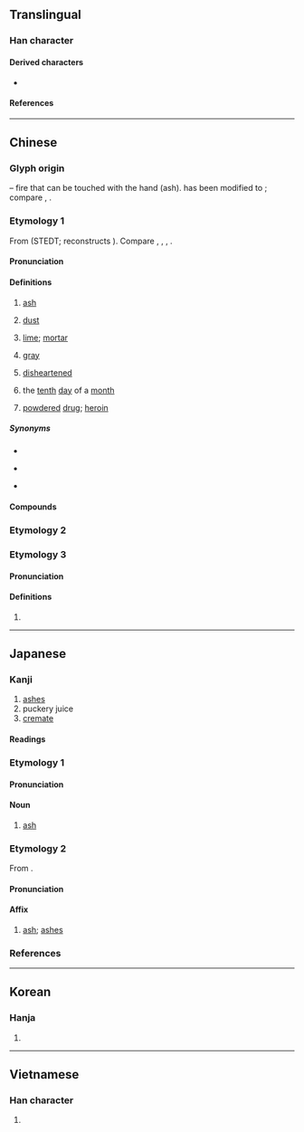 {{character info}}
{{character info|0x2F835}}
==Translingual==
{{stroke order|strokes=6}}
{{CJKV-forms|灰|灰|灰|灰}}

===Han character===
{{Han char|rn=86|rad=火|as=02|sn=6|four=40809,71289|canj=KF|ids=⿸𠂇火(GHTK),⿸厂火(JV,<code>U+2F835</code>)}}

====Derived characters====
* {{l|mul|[[𠗇]], [[咴]], [[㞀]], [[恢]], [[拻]], [[洃]], [[烣]], [[脄]], [[𤉕]], [[㷇]], [[𤊣]], [[詼]]([[诙]]), [[𦤠]], [[𤉓]], [[盔]], [[炭]]}}

====References====
{{Han ref|kx=0665.090|dkj=18859|dj=1075.050|hdz=32188.040|uh=7070}}
{{Han ref|uh=2F835}}

----

==Chinese==
{{zh-forms}}

===Glyph origin===
{{Han etym}}
{{Han compound|又|t1=hand|火|t2=fire|ls=ic}} – fire that can be touched with the hand (ash). {{zh-l|*又}} has been modified to {{zh-l|*𠂇}}; compare {{zh-l|*友|friend}}, {{zh-l|*右|right}}.

===Etymology 1===
From {{inh|zh|sit-pro|*pʷut ~ hwut||ashes, dust}} (STEDT; {{zh-ref|Schuessler (2007)}} reconstructs {{cog|sit-pro|*wu}}). Compare {{cog|lus|vutᴸ}}, {{cog|apt|mù-bu}}, {{cog|mni|ut}}, {{cog|tji|bu³ ci²}}.

====Pronunciation====
{{zh-pron
|m=huī
|m-s=hui1
|dg=хуэй1
|c=fui1
|c-t=foi1
|g=fi1
|h=pfs=fôi;gd=foi1
|j=hui1
|mb=hó
|md=ŭ
|mn=ml,jj,zp,kh,tn,yl,tc:hoe/xm,jj,tp,mg,hc:he/qz,lk,sx,km,hc:her
|mn_note=Xiamen, Quanzhou: he/her - vernacular; hoe - literary
|mn-t=huê1/hui1
|mn-t_note=hui1 - alternative pronunciation when meaning "grey" ({{zh-l|*灰色}})
|w=1hue
|x=fei1
|mc=y
|oc=y
|ca=LL-Q9186-Justinrleung-灰.wav
|cat=n,a,c:v
}}

====Definitions====
{{zh-hanzi}}

# [[ash]]
#: {{zh-x|煙灰|cigarette ash}}
# [[dust]]
#: {{zh-x|電腦 屏幕 上 有 一 層 灰。|There's a layer of '''dust''' on the computer screen.}}
#: {{zh-x|他 吹 乾{gān}淨 這 本 書 上 的 灰。|He blew the '''dust''' off the book.}}
# [[lime]]; [[mortar]]
#: {{zh-x|灰泥|plaster; mortar}}
#: {{zh-x|石灰|lime}}
#: {{zh-x|灰岩|limestone}}
# [[gray]]
#: {{zh-x|灰色|gray (color)}}
# [[disheartened]]
#: {{zh-x|心灰意冷|to be disheartened}}
#: {{zh-x|佢 成{seng4} 個 人 灰 咗。||C}}
# {{zh-div|日}} {{lb|zh|telegraphy}} the [[tenth]] [[day]] of a [[month]]
# {{lb|zh|Cantonese|slang}} [[powdered]] [[drug]]; [[heroin]]

=====Synonyms=====
* {{s|dust}}
{{zh-dial|灰塵}}
* {{s|heroin}}
{{zh-dial|海洛因}}
* {{s|disheartened}}
{{zh-syn-saurus|沮喪}}

====Compounds====
{{zh-der|灰暗|灰白|灰不喇唧|灰不蹓丟|灰不蹓秋|灰塵|灰飛煙滅|灰燼|灰錳氧|灰色|灰鼠|灰頭土臉兒|灰心|寒灰|意懶心灰|吹灰|心灰意敗|一鼻子灰|寂若死灰|冷灰爆豆|叉灰泥|心如寒灰|土灰|心灰意懶|劫灰|心若死灰|心灰意冷|心灰|塔灰|凝灰岩|心如死灰|坑灰未冷|吹灰之力|不灰木|扒灰|灰心喪意|灰頭草面|搽灰抹土|灰撲撲|磷灰石|灰沒|洋灰|石灰石|朽木死灰|爐灰|死灰復然|挫骨揚灰|灰心喪氣|灰不溜丟|石灰乳|灰頭土面|灰姑娘|撣灰|百念皆灰|木形灰心|灰炭|灰度等級|灰身粉骨|石灰質|灰鶴|枯木死灰|灰脾氣|石灰岩|灰棚|死灰復燎|灰膛|昆池劫灰|焚骨揚灰|抹土搽灰|槁木死灰|抖灰|消石灰|秦灰|石灰岩洞|煙灰|石灰水|石灰|萬念俱灰|熟石灰|清灰冷灶|生石灰|焚屍揚灰|灰濛濛|灰櫬兒|枯形灰心|無灰粉筆|爬灰|炮灰|灰鯨|灰頭土臉|灰頂|灰軀糜骨|灰質|灰茫茫|灰罐|灰石|灰滅|灰溜溜|灰木|灰指甲|灰戶|灰心槁形|白灰|死灰|死灰復燃|油灰|死灰槁木|泥灰|搽灰抹粉|灰陶|打灰堆|菸灰缸|菸灰|色如死灰|面如灰土|草灰|豆秸灰|雌一頭灰|銀灰色|飲灰洗胃|色若死灰|葭灰|骨灰塔|骨灰|香灰|面如死灰|草木灰|鐵灰色|鍋臍灰|銀灰|通草灰|粉身灰骨|紙灰|骨灰罈|葡萄灰|蛤灰|灰熊|石灰窯|跳灰|糶灰|蜃灰|灰士|灰屎}}

===Etymology 2===
{{zh-see|烌|v|{{q|Min Nan}} dust; ash}}

===Etymology 3===

====Pronunciation====
{{zh-pron
|c=fiu1,fui1
|dial=n
}}

====Definitions====
{{zh-hanzi}}

# {{zh-used in|灰士}}

{{zh-cat|Intermediate|Colors|Elementary}}

----

==Japanese==
{{ja-kanji forms-IVS
|vs1=01
|vs2=03
|col-vs1=aj
|col-vs2=hdmj
|pic-vs1=U7070-kyu.svg
|pic-vs2=U7070-kyu2.svg
|ref={{R:Kanjipedia|0000765200}}
}}

===Kanji===
{{ja-kanji|grade=6|rs=火02}}

# [[ashes]]
# puckery juice
# [[cremate]]

====Readings====
{{ja-readings
|goon=け<け<くゑ
|kanon=かい<くわい
|kanyoon=くい
|kun=はい-<はひ-
}}

===Etymology 1===
{{ja-kanjitab|はい|yomi=k}}

====Pronunciation====
{{ja-pron|はい|y=k|acc=0|acc_ref=DJR}}

====Noun====
{{ja-noun|はい|hhira=はひ}}

# [[ash]]
#: {{ja-usex|塵は塵に、'''灰'''は'''灰'''に|ちり は ちり に、'''はい''' は '''はい''' に|dust to dust, '''ashes''' to '''ashes'''}}

===Etymology 2===
{{ja-kanjitab|かい|yomi=on}}
From {{der|ja|ltc|sort=かい|-}} {{ltc-l|灰}}.

====Pronunciation====
{{ja-pron|かい|y=on}}

====Affix====
{{ja-pos|affix|かい|hhira=くわい}}

# [[ash]]; [[ashes]]

===References===
<references/>

----

==Korean==

===Hanja===
{{ko-hanja|재|회}}

# {{hanja form of|회|[[ashes]]; [[dust]]; [[lime]]; [[mortar]]}}

----

==Vietnamese==

===Han character===
{{vi-readings|reading=hôi, hoi, khôi, vôi, hui, khuôi|rs=火02}}

# {{rfdef|vi|sort=火02}}